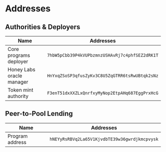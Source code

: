 # Addresses

## Authorities & Deployers
|Name|Addresses|
|---|---|
|Core programs deployer|`7hbW5pCbb39P4kVUPbzmnzUSHAvRj7c4phfSEZ2dRK1T`|
|Honey Labs oracle manager|`HnYxqZSoSP3qfusZyKv3C8U5ZqGTRR6tsRwUBtqk2sNz`|
|Token mint authority|`F3enT51dxXXZLxQnrfxyMyNop2EtpAHq687EggPrxHcG`|   

## Peer-to-Pool Lending
|Name|Addresses|
|---|---|
|Program address|`hNEYyRsRBVq2La65V1KjvdbTE39w36gwrdjkmcpvysk`|


